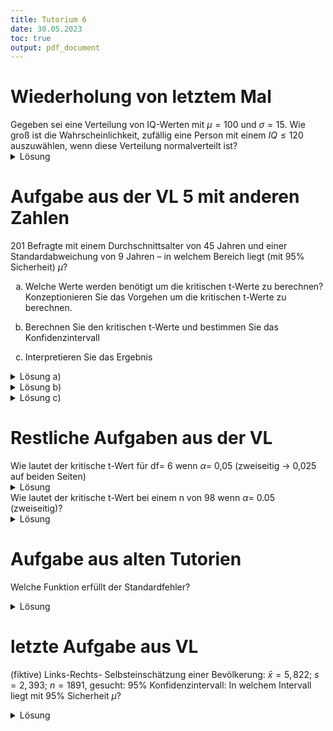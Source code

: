 ```yaml
---
title: Tutorium 6
date: 30.05.2023
toc: true
output: pdf_document
---
```


# Wiederholung von letztem Mal
Gegeben sei eine Verteilung von IQ-Werten mit $\mu = 100$ und $\sigma = 15$. Wie groß ist die Wahrscheinlichkeit, zufällig eine Person mit einem $IQ \leq 120$ auszuwählen, wenn diese Verteilung normalverteilt ist?
<details> <summary>Lösung</summary>
1. Z-Wert berechnen:
$z=\frac{x - \bar{x}}{s} = \frac{120IQ - 100IQ}{15IQ} = 1,333$

2. gesucht ist $P(IQ \leq 120) \rightarrow$ Wie groß ist die Fläche unter der Normalverteilung links von $z = 1,333$? $\rightarrow$ Z-Tabelle für 1,33: 0,9082 $\rightarrow$ 90,82%

</details>


# Aufgabe aus der VL 5 mit anderen Zahlen
$201$ Befragte mit einem Durchschnittsalter von $45$ Jahren und einer Standardabweichung von $9$ Jahren – in welchem Bereich liegt (mit $95\%$ Sicherheit) $\mu$?

a) Welche Werte werden benötigt um die kritischen t-Werte zu berechnen?
Konzeptionieren Sie das Vorgehen um die kritischen t-Werte zu berechnen.

b) Berechnen Sie den kritischen t-Werte und bestimmen Sie das Konfidenzintervall 

c) Interpretieren Sie das Ergebnis

<details> <summary>Lösung a) </summary>

1. $n,\bar{x},s$ bestimmen und gesuchte Fläche bestimmen
2. Geschätzte Standardabweichung berechnen
3. t-Wert ermitteln

</details>

<details> <summary>Lösung b) </summary>
[B.P.Kleer's Erklärvideo](https://vimeo.com/512472262)

1. 
$$
n = 201 \\
\bar{x} = 45 \\
s = 9
$$
2. Geschätzte Standardabweichung berechnen

Es ist nicht die korrigierte Standardabweichung angegeben, daher:
$\hat{\sigma}_x = \sqrt{s^2 \cdot \frac{n}{n-1}} = \sqrt{9^2 \cdot \frac{201}{200}} = 9.022472 \approx 9 \\ \hat{\sigma}_{\bar{x}} = \frac{\hat{\sigma}_x}{\sqrt{n}} = \frac{9}{\sqrt{201}} \approx 0,635$

3. t-Wert ermitteln
$$
x_u = \bar{x} - t_{(1-\frac{\alpha}{2};n-1)} \cdot \hat{\sigma}_{\bar{x}}\\
x_o = \bar{x} + t_{(1-\frac{\alpha}{2};n-1)} \cdot \hat{\sigma}_{\bar{x}}
$$
==> $1-\frac{\alpha}{2} = 1-\frac{0,05}{2} = 0,975$
Also ergibt sich:
$$
x_u = 45 - 1,972 \cdot 0,635 \approx 43,75\\
x_o = 45 + 1,972 \cdot 0,635 \approx 46,25
$$

</details>


<details> <summary>Lösung c) </summary>
Mit einer Sicherheit von 95% liegt der unbekannteErwartungswert des arithmetischen Mittels $\mu$ zwischen den Intervallsgrenzen 43,75 und 46,25

[Blog "Statistics by Jim" zu Konfidenzintervallen](https://statisticsbyjim.com/hypothesis-testing/confidence-interval/)

</details>


# Restliche Aufgaben aus der VL
Wie lautet der kritische t-Wert für df= 6 wenn $\alpha$= 0,05 (zweiseitig → 0,025 auf beiden Seiten)
<details> <summary>Lösung</summary>
$1-\frac{\alpha}{2} = 1-\frac{0,05}{2} = 0,975$

t-Wert nachschauen bei df=6; Fläche 0,975 ==> 2,447 
</details>


Wie lautet der kritische t-Wert bei einem n von 98
wenn $\alpha$= 0.05 (zweiseitig)?
<details> <summary>Lösung</summary>
$1-\frac{\alpha}{2} = 1-\frac{0,05}{2} = 0,975$

???
kurze recherche:
[Antwort 1](https://online.stat.psu.edu/stat500/book/export/html/521#:~:text=When%20the%20corresponding%20degree%20of,the%20precise%20t%2Dvalue)

[Antwort 2](https://socratic.org/questions/what-to-do-if-a-problem-has-a-non-tabled-degrees-of-freedom)

[Antwort 3](https://math.stackexchange.com/questions/4048287/standard-approach-for-critical-values-when-degree-of-freedom-is-missing-in-a-t-t)
</details>

# Aufgabe aus alten Tutorien
Welche Funktion erfüllt der Standardfehler?

<details> <summary>Lösung</summary>
Schätzt die  „Wahre“ Streuung $\sigma$ aus (empirischer)
Streuung $s$ in Stichprobe
$\hat{\sigma}_{\bar{x}}=\frac{s}{\sqrt{n}}$
</details>

# letzte Aufgabe aus VL
(fiktive) Links-Rechts- Selbsteinschätzung einer
Bevölkerung:
$\bar{x} = 5,822$; $s = 2,393$; $n = 1891$, gesucht: $95\%$ Konfidenzintervall: 
In welchem Intervall liegt mit $95\%$ Sicherheit $\mu$?

<details> <summary>Lösung</summary>

$\hat{\sigma}_{x}=\sqrt{s^2 \cdot \frac{n}{n-1}}=\sqrt{2,393^2 \cdot \frac{1891}{1890}}=2,393633$

$\hat{\sigma}_{\bar{x}} = \frac{\hat{\sigma}_{x}}{\sqrt{n}} = \frac{2,393633}{\sqrt{1891}} = 0,055$

$$
x_u = \bar{x} - t_{(1-\frac{\alpha}{2};n-1)} \cdot \hat{\sigma}_{\bar{x}}\\
x_o = \bar{x} + t_{(1-\frac{\alpha}{2};n-1)} \cdot \hat{\sigma}_{\bar{x}}
$$
$1-\frac{\alpha}{2} = 1-\frac{0,05}{2} = 0,975$

$$
x_u = 5,822 - 1,96 \cdot 0,055 = 5,7722\\
x_o = 5,822 + 1,96 \cdot 0,055 = 5,9878
$$
Mit einer Sicherheit von $95\%$ liegt der Mittelwert der Grundgesamtheit zwischen $5,772$ und $5,9878$

</details>


